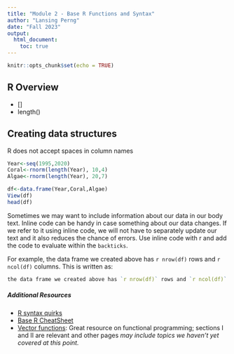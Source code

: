 ```yaml
---
title: "Module 2 - Base R Functions and Syntax"
author: "Lansing Perng"
date: "Fall 2023"
output: 
  html_document:
    toc: true
---
```


```r
knitr::opts_chunk$set(echo = TRUE)
```

## R Overview


- []
- length()


## Creating data structures

R does not accept spaces in column names

```r
Year<-seq(1995,2020)
Coral<-rnorm(length(Year), 10,4)
Algae<-rnorm(length(Year), 20,7)

df<-data.frame(Year,Coral,Algae)
View(df)
head(df)
```
Sometimes we may want to include information about our data in our body text. Inline code can be handy in case something about our data changes. If we refer to it using inline code, we will not have to separately update our text and it also reduces the chance of errors. Use inline code with r and add the code to evaluate within the ``backticks``.

For example, the data frame we created above has `r nrow(df)` rows and `r ncol(df)` columns. This is written as:

```r
the data frame we created above has `r nrow(df)` rows and `r ncol(df)` columns.
```



##### Additional Resources
- [R syntax quirks](https://www.computerworld.com/article/2497319/business-intelligence-beginner-s-guide-to-r-syntax-quirks-you-ll-want-to-know.html)
- [Base R CheatSheet](https://iqss.github.io/dss-workshops/R/Rintro/base-r-cheat-sheet.pdf)
- [Vector functions](https://dcl-prog.stanford.edu/data-structure-basics.html): Great resource on functional programming; sections I and II are relevant and other pages *may include topics we haven't yet covered at this point.*